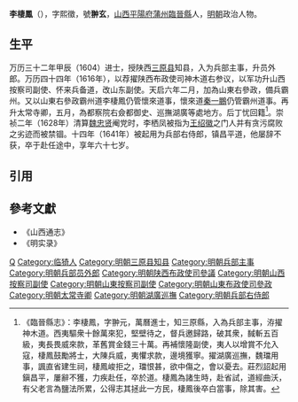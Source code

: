 '''李棲鳳'''（{{bd|1574年||1641年|}}），字熙徵，號'''翀玄'''，[[山西|山西]][[平陽府|平陽府]][[蒲州|蒲州]][[臨晉縣|臨晉縣]]人，[[明朝|明朝]]政治人物。

==生平==
万历三十二年甲辰（1604）进士，授陕西[[三原县|三原县]]知县，入为兵部主事，升员外郎。万历四十四年（1616年），以荐擢陕西布政使司神木道右参议，以军功升山西按察司副使、怀来兵备道，改山东副使。天启六年二月，加為山東右參政，備兵霸州。又以山東右參政霸州道李棲鳳仍管懷來道事，懷來道[[秦一鵬|秦一鵬]]仍管霸州道事。再升太常寺卿，五月，為都察院右僉都御史、巡撫湖廣等處地方。后丁忧回籍<ref>《臨晉縣志》：李棲鳳，字翀元，萬曆進士，知三原縣，入為兵部主事，洊擢神木道。西夷驅衆十餘萬來犯，堅壁待之，督兵邀歸路，破其衆，馘斬五百級，夷長畏威來款，革舊賞金錢三十萬。再補懷隆副使，夷人以增賞不允入寇，棲鳳鼓勵將士，大陳兵威，夷懼求款，邊境獲寧。擢湖廣巡撫，魏璫用事，諷直省建生祠，棲鳳峻拒之，璫恨甚，欲中傷之，會以憂去。莊烈詔起用鎭昌平，屢辭不獲，力疾赴任，卒於道。棲鳳為諸生時，赴省試，道經曲沃，有父老言為鹽法所累，公得志其拯此一方民，棲鳳後卒白當事，除其害。</ref>。崇祯二年（1628年）清算[[魏忠贤|魏忠贤]]阉党时，李栖凤被指为[[王绍徽|王绍徽]]之门人并有贪污腐败之劣迹而被禁锢。十四年（1641年）被起用为兵部右侍郎，镇昌平道，他屡辞不获，卒于赴任途中，享年六十七岁。

==引用==
{{reflist}}

==參考文獻==
*《山西通志》
*《明实录》

{{start box}}
{{s-off}}
{{s-before|[[沈琦_(明朝)|沈琦]]}}
{{s-title|明朝三原縣知縣|萬曆年間}}
{{s-after|[[何朝宗_(萬曆進士)|何朝宗]]}}
{{end box}}

{{萬曆三十二年甲辰科殿試金榜}}

[[Category:李姓|Q]]
[[Category:临猗人|Category:临猗人]]
[[Category:明朝三原县知县|Category:明朝三原县知县]]
[[Category:明朝兵部主事|Category:明朝兵部主事]]
[[Category:明朝兵部员外郎|Category:明朝兵部员外郎]]
[[Category:明朝陕西布政使司參議|Category:明朝陕西布政使司參議]]
[[Category:明朝山西按察司副使|Category:明朝山西按察司副使]]
[[Category:明朝山東按察司副使|Category:明朝山東按察司副使]]
[[Category:明朝山東布政使司參政|Category:明朝山東布政使司參政]]
[[Category:明朝太常寺卿|Category:明朝太常寺卿]]
[[Category:明朝湖廣巡撫|Category:明朝湖廣巡撫]]
[[Category:明朝兵部右侍郎|Category:明朝兵部右侍郎]]